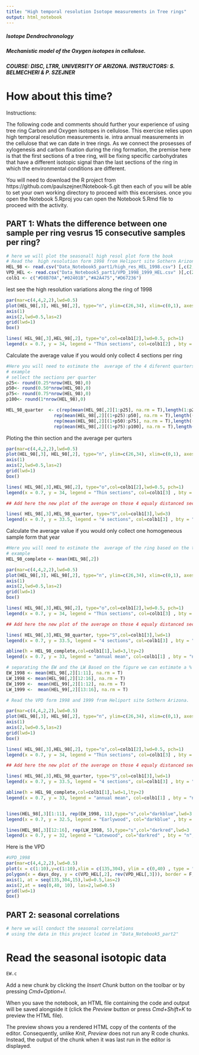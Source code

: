 ```yaml
---
title: "High temporal resolution Isotope measurements in Tree rings"
output: html_notebook
---
```

#####  Isotope Dendrochronology
#####  Mechanistic model of the Oxygen isotopes in cellulose.
#####  COURSE: DISC, LTRR, UNIVERSITY OF ARIZONA. INSTRUCTORS: S. BELMECHERI & P. SZEJNER

# How about this time?

Instructions:

The following code and comments should further your experience of using tree ring Carbon and Oxygen isotopes in cellulose. This exercise relies upon high temporal resolution measurements ie. intra annual measurements in the cellulose that we can date in tree rings. As we connect the prosesses of xylogenesis and carbon fixation during the ring formation, the premise here is that the first sections of a tree ring, will be fixing specific carbohydrates that have a different isotopic signal than the last sections of the ring in which the environmental conditions are different.

You will need to download the R project from https://github.com/paulszejner/Notebook-5.git 
then each of you will be able to set your own working directory to proceed with this excersises. once you open the Notebook 5.Rproj  you can open  the Notebook 5.Rmd file to proceed with the activity.



## PART 1: Whats the difference between one sample per ring vesrus 15 consecutive samples per ring?
```r
# here we will plot the seasonall high resol plot form the book
# Read the  high resolution form 1998 from Heliport site Sothern Arizona.
HEL_98 <- read.csv("Data_Notebook5_part1/high_res_HEL_1998.csv") [,c(2,3,8)]
VPD_HEL <- read.csv("Data_Notebook5_part1/VPD_1998_1999_HEL.csv" )[,c(2,3,4)]
colb1 <- c("#D8B70A","#02401B","#A2A475","#D67236")

```

lest see the high resolution variations along the ring of 1998

```r
par(mar=c(4,4,2,2),lwd=0.5)
plot(HEL_98[,3], HEL_98[,2], type="n", ylim=c(26,34), xlim=c(0,1), axes=F, xlab = "relative position on the ring", ylab = "d18O_ on each thin section")
axis(1)
axis(2,lwd=0.5,las=2)
grid(lwd=1)
box()

lines( HEL_98[,3],HEL_98[,2], type="o",col=colb1[2],lwd=0.5, pch=1)
legend(x = 0.7, y = 34, legend = "Thin sections", col=colb1[2] , bty = "n",lwd=1,lty=1,pch = 1)

```

Calculate the average value if you would  only collect 4 sections per ring

```r
#Here you will need to estimate the  average of the 4 diferent quarters  based on the thin sections provided.
# example 
# sellect the sections per quarter
p25<- round(0.25*nrow(HEL_98),0)
p50<- round(0.50*nrow(HEL_98),0)
p75<- round(0.75*nrow(HEL_98),0)
p100<- round(1*nrow(HEL_98),0)

HEL_98_quarter  <- c(rep(mean(HEL_98[,2][1:p25], na.rm = T),length(1:p25)),
                  rep(mean(HEL_98[,2][(1+p25):p50], na.rm = T),length((1+p25):p50)),
                  rep(mean(HEL_98[,2][(1+p50):p75], na.rm = T),length((1+p50):p75)),
                  rep(mean(HEL_98[,2][(1+p75):p100], na.rm = T),length((1+p75):p100)))


```

Ploting  the thin section and  the average per qurters
```r
par(mar=c(4,4,2,2),lwd=0.5)
plot(HEL_98[,3], HEL_98[,2], type="n", ylim=c(26,34), xlim=c(0,1), axes=F, xlab = "relative position on the ring", ylab = "d18O_ on each thin section")
axis(1)
axis(2,lwd=0.5,las=2)
grid(lwd=1)
box()

lines( HEL_98[,3],HEL_98[,2], type="o",col=colb1[2],lwd=0.5, pch=1)
legend(x = 0.7, y = 34, legend = "Thin sections", col=colb1[3] , bty = "n",lwd=1)

## Add here the new plot of the average on those 4 equaly distanced sections

lines( HEL_98[,3],HEL_98_quarter, type="S",col=colb1[3],lwd=3)
legend(x = 0.7, y = 33.5, legend = "4 sections", col=colb1[3] , bty = "n",lwd=3)


```


Calculate the average value if you would  only collect one homogeneous sample form that year


```r
#Here you will need to estimate the  average of the ring based on the thin sections provided.
# example 
HEL_98_complete <- mean(HEL_98[,2])

```


```r

par(mar=c(4,4,2,2),lwd=0.5)
plot(HEL_98[,3], HEL_98[,2], type="n", ylim=c(26,34), xlim=c(0,1), axes=F, xlab = "relative position on the ring", ylab = "d18O_ on each thin section")
axis(1)
axis(2,lwd=0.5,las=2)
grid(lwd=1)
box()

lines( HEL_98[,3],HEL_98[,2], type="o",col=colb1[2],lwd=0.5, pch=1)
legend(x = 0.7, y = 34, legend = "Thin sections", col=colb1[3] , bty = "n",lwd=1)

## Add here the new plot of the average on those 4 equaly distanced sections

lines( HEL_98[,3],HEL_98_quarter, type="S",col=colb1[3],lwd=1)
legend(x = 0.7, y = 33.5, legend = "4 sections", col=colb1[3] , bty = "n",lwd=3)

abline(h = HEL_98_complete,col=colb1[1],lwd=3,lty=2)
legend(x = 0.7, y = 33, legend = "annual mean", col=colb1[1] , bty = "n",lwd=3,lty=2)
```


```r
# separating the EW and the LW Based on the figure we can estimate a % of EW and LW and based on this info  e can determine the sections on each anatomical region.
EW_1998 <- mean(HEL_98[,2][1:11], na.rm = T)
LW_1998 <- mean(HEL_98[,2][12:16], na.rm = T)
EW_1999 <-  mean(HEL_99[,2][1:12], na.rm = T)
LW_1999 <-  mean(HEL_99[,2][13:16], na.rm = T)

# Read the VPD form 1998 and 1999 from Heliport site Sothern Arizona.
```

```r

par(mar=c(4,4,2,2),lwd=0.5)
plot(HEL_98[,3], HEL_98[,2], type="n", ylim=c(26,34), xlim=c(0,1), axes=F, xlab = "relative position on the ring", ylab = "d18O_ on each thin section")
axis(1)
axis(2,lwd=0.5,las=2)
grid(lwd=1)
box()

lines( HEL_98[,3],HEL_98[,2], type="o",col=colb1[2],lwd=0.5, pch=1)
legend(x = 0.7, y = 34, legend = "Thin sections", col=colb1[3] , bty = "n",lwd=1)

## Add here the new plot of the average on those 4 equaly distanced sections

lines( HEL_98[,3],HEL_98_quarter, type="S",col=colb1[3],lwd=1)
legend(x = 0.7, y = 33.5, legend = "4 sections", col=colb1[3] , bty = "n",lwd=3)

abline(h = HEL_98_complete,col=colb1[1],lwd=1,lty=2)
legend(x = 0.7, y = 33, legend = "annual mean", col=colb1[1] , bty = "n",lwd=1,lty=2)


lines(HEL_98[,3][1:11], rep(EW_1998, 11),type="s",col="darkblue",lwd=3  )#EW
legend(x = 0.7, y = 32.5, legend = "Earlywood", col="darkblue" , bty = "n",lwd=3)

lines(HEL_98[,3][12:16], rep(LW_1998, 5),type="s",col="darkred",lwd=3  )#LW
legend(x = 0.7, y = 32, legend = "Latewood", col="darkred" , bty = "n",lwd=3)

```

Here is the VPD

```r
#VPD_1998
par(mar=c(4,4,2,2),lwd=0.5)
plot(x = c(1:10),y=c(1:10),xlim = c(135,304), ylim = c(0,40) , type = "n", axes = F, xlab = "DOY", ylab = "VPD")
polygon(x = days_doy, y = c(VPD_HEL[,2], rev(VPD_HEL[,3])), border = F, col = rgb(0.2,0.3,0.4,0.6))
axis(1, at = seq(135,304,15),lwd=0.5,las=2)
axis(2,at = seq(0,40, 10), las=2,lwd=0.5)
grid(lwd=1)
box()
```



## PART 2: seasonal correlations
```r
# here we will conduct the seasonal correlations
# using the data in this project lcated in "Data_Notebook5_part2"


```
# Read the seasonal isotopic data
```r
EW.c

```
Add a new chunk by clicking the *Insert Chunk* button on the toolbar or by pressing *Cmd+Option+I*.

When you save the notebook, an HTML file containing the code and output will be saved alongside it (click the *Preview* button or press *Cmd+Shift+K* to preview the HTML file). 

The preview shows you a rendered HTML copy of the contents of the editor. Consequently, unlike *Knit*, *Preview* does not run any R code chunks. Instead, the output of the chunk when it was last run in the editor is displayed.
